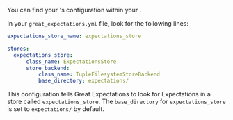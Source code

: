 <!--

---Import---
<IdentifyYourDataContextExpectationsStore />

---Header---
### 2. Identify your Data Context Expectations Store
-->

You can find your <TechnicalTag tag="expectation_store" text="Expectation Store" />'s configuration within your <TechnicalTag tag="data_context" text="Data Context" />.

In your ``great_expectations.yml`` file, look for the following lines:

```yaml title="File contents: great_expectations.yml"
expectations_store_name: expectations_store

stores:
  expectations_store:
      class_name: ExpectationsStore
      store_backend:
          class_name: TupleFilesystemStoreBackend
          base_directory: expectations/
```

This configuration tells Great Expectations to look for Expectations in a store called ``expectations_store``. The ``base_directory`` for ``expectations_store`` is set to ``expectations/`` by default.

